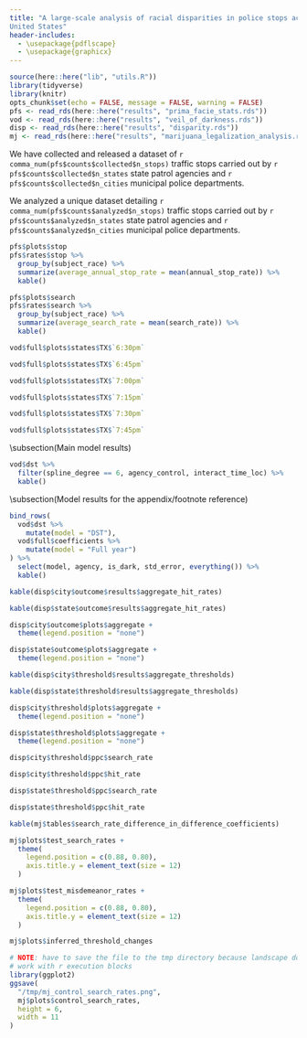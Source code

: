 ```yaml
---
title: "A large-scale analysis of racial disparities in police stops across the
United States"
header-includes:
  - \usepackage{pdflscape}
  - \usepackage{graphicx}
---
```


```r
source(here::here("lib", "utils.R"))
library(tidyverse)
library(knitr)
opts_chunk$set(echo = FALSE, message = FALSE, warning = FALSE)
pfs <- read_rds(here::here("results", "prima_facie_stats.rds"))
vod <- read_rds(here::here("results", "veil_of_darkness.rds"))
disp <- read_rds(here::here("results", "disparity.rds"))
mj <- read_rds(here::here("results", "marijuana_legalization_analysis.rds"))
```

\begin{center}
\section{Basic Numbers}
\end{center}

We have collected and released a dataset of 
`r comma_num(pfs$counts$collected$n_stops)` traffic stops carried out by 
`r pfs$counts$collected$n_states` state patrol agencies and 
`r pfs$counts$collected$n_cities` municipal police departments.

We analyzed a unique dataset detailing 
`r comma_num(pfs$counts$analyzed$n_stops)` traffic stops carried out by 
`r pfs$counts$analyzed$n_states` state patrol agencies and 
`r pfs$counts$analyzed$n_cities` municipal police departments.

\begin{center}
\section{Prima Facie Stats}
\end{center}

```r
pfs$plots$stop
pfs$rates$stop %>% 
  group_by(subject_race) %>%
  summarize(average_annual_stop_rate = mean(annual_stop_rate)) %>%
  kable()
```

```r
pfs$plots$search
pfs$rates$search %>% 
  group_by(subject_race) %>%
  summarize(average_search_rate = mean(search_rate)) %>%
  kable()
```


\newpage
\begin{center}
\section{Veil of Darkness}
\end{center}

```r
vod$full$plots$states$TX$`6:30pm`
```
```r
vod$full$plots$states$TX$`6:45pm`
```
```r
vod$full$plots$states$TX$`7:00pm`
```
```r
vod$full$plots$states$TX$`7:15pm`
```
```r
vod$full$plots$states$TX$`7:30pm`
```
```r
vod$full$plots$states$TX$`7:45pm`
```

\subsection(Main model results)

```r
vod$dst %>% 
  filter(spline_degree == 6, agency_control, interact_time_loc) %>% 
  kable()
```

\subsection(Model results for the appendix/footnote reference) 

```r
bind_rows(
  vod$dst %>%
    mutate(model = "DST"),
  vod$full$coefficients %>%
    mutate(model = "Full year")
) %>%
  select(model, agency, is_dark, std_error, everything()) %>%
  kable()
```


\newpage

\begin{center}
\section{Search Disparity Analysis}
\end{center}

\begin{center}
\subsection{Outcome test results}
\end{center}

```r
kable(disp$city$outcome$results$aggregate_hit_rates)
```
```r
kable(disp$state$outcome$results$aggregate_hit_rates)
```
\newpage
```r
disp$city$outcome$plots$aggregate +
  theme(legend.position = "none")
```
```r
disp$state$outcome$plots$aggregate +
  theme(legend.position = "none")
```

\begin{center}
\subsection{Threshold test results}
\end{center}
```r
kable(disp$city$threshold$results$aggregate_thresholds)
```
```r
kable(disp$state$threshold$results$aggregate_thresholds)
```
\newpage
```r
disp$city$threshold$plots$aggregate +
  theme(legend.position = "none")
```
```r
disp$state$threshold$plots$aggregate +
  theme(legend.position = "none")
```
\newpage
```r
disp$city$threshold$ppc$search_rate
```
```r
disp$city$threshold$ppc$hit_rate
```
\newpage
```r
disp$state$threshold$ppc$search_rate
```
```r
disp$state$threshold$ppc$hit_rate
```
\newpage

\begin{center}
\section{Marijuana Legalization Analysis}
\end{center}
```r
kable(mj$tables$search_rate_difference_in_difference_coefficients)
```

\newpage
```r
mj$plots$test_search_rates +
  theme(
    legend.position = c(0.88, 0.80),
    axis.title.y = element_text(size = 12)
  )
```


```r
mj$plots$test_misdemeanor_rates +
  theme(
    legend.position = c(0.88, 0.80),
    axis.title.y = element_text(size = 12)
  )
```


```r
mj$plots$inferred_threshold_changes
```


```r
# NOTE: have to save the file to the tmp directory because landscape doesn't
# work with r execution blocks
library(ggplot2)
ggsave(
  "/tmp/mj_control_search_rates.png",
  mj$plots$control_search_rates,
  height = 6,
  width = 11
)
```
<!-- \begin{landscape} -->
<!-- \includegraphics{/tmp/mj_control_search_rates.png} -->
<!-- \end{landscape} -->
